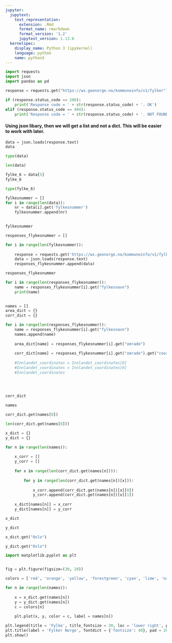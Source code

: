 ```yaml
---
jupyter:
  jupytext:
    text_representation:
      extension: .Rmd
      format_name: rmarkdown
      format_version: '1.2'
      jupytext_version: 1.13.6
  kernelspec:
    display_name: Python 3 (ipykernel)
    language: python
    name: python3
---
```


```python
import requests
import json
import pandas as pd
```

```python
response = requests.get("https://ws.geonorge.no/kommuneinfo/v1/fylker")

if (response.status_code == 200):
    print('Response code = ' + str(response.status_code) + '. OK')
elif (response.status_code == 404):
    print('Response code = ' + str(response.status_code) + '. NOT FOUND')
```

#### Using json libary, then we will get a list and not a dict. This will be easier to work with later.

```python
data = json.loads(response.text)
data
```

```python
type(data)
```

```python
len(data)
```

```python
fylke_6 = data[5]
fylke_6
```

```python
type(fylke_6)
```

```python
fylkesnummer = []
for i in range(len(data)):
    nr = data[i].get('fylkesnummer')
    fylkesnummer.append(nr)
    
```

```python
fylkesnummer
```

```python
responses_flykesnummer = []

for i in range(len(fylkesnummer)):
    
    response = requests.get('https://ws.geonorge.no/kommuneinfo/v1/fylker/' + fylkesnummer[i] + '/omrade')
    data = json.loads(response.text)
    responses_flykesnummer.append(data)
```

```python
responses_flykesnummer
```

```python
for i in range(len(responses_flykesnummer)):
    name = responses_flykesnummer[i].get("fylkesnavn")
    print(name)
    
```

```python
names = []
area_dict = {}
corr_dict = {}

for i in range(len(responses_flykesnummer)):
    name = responses_flykesnummer[i].get("fylkesnavn")
    names.append(name)
    
    area_dict[name] = responses_flykesnummer[i].get("omrade")
    
    corr_dict[name] = responses_flykesnummer[i].get("omrade").get("coordinates")[0][0]
    
    #Innlandet_coordinates = Innlandet_coordinates[0]
    #Innlandet_coordinates = Innlandet_coordinates[0]
    #Innlandet_coordinates
    
    
    
```

```python
corr_dict
```

```python
names
```

```python
corr_dict.get(names[0])
```

```python
len(corr_dict.get(names[0]))
```

```python


x_dict = {}
y_dict = {}

for n in range(len(names)):
    
    x_corr = []
    y_corr = []
    
    for x in range(len(corr_dict.get(names[n]))):
        
        for y in range(len(corr_dict.get(names[n])[x])):
            
            x_corr.append(corr_dict.get(names[n])[x][0])
            y_corr.append(corr_dict.get(names[n])[x][1])
    
    x_dict[names[n]] = x_corr
    y_dict[names[n]] = y_corr

```

```python
x_dict
```

```python
y_dict
```

```python
x_dict.get("Oslo")
```

```python
y_dict.get("Oslo")
```

```python
import matplotlib.pyplot as plt


fig = plt.figure(figsize=(30, 20))

colors = ['red', 'orange', 'yellow', 'forestgreen', 'cyan', 'lime', 'navy', 'blue', 'purple', 'violet', 'deeppink']

for n in range(len(names)):
    
    x = x_dict.get(names[n])
    y = y_dict.get(names[n])
    c = colors[n]
    
    plt.plot(x, y, color = c, label = names[n])

plt.legend(title = 'Fylke', title_fontsize = 30, loc = 'lower right', prop = {'size': 20})
plt.title(label = 'Fylker Norge', fontdict = {'fontsize': 40}, pad = 20.0)
plt.show()


```

```python

```
